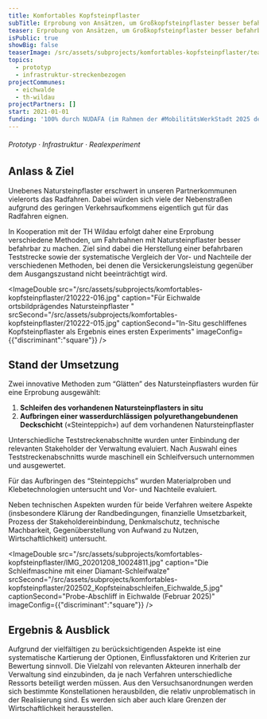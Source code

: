 ```yaml
---
title: Komfortables Kopfsteinpflaster
subTitle: Erprobung von Ansätzen, um Großkopfsteinpflaster besser befahrbar zu machen
teaser: Erprobung von Ansätzen, um Großkopfsteinpflaster besser befahrbar zu machen
isPublic: true
showBig: false
teaserImage: /src/assets/subprojects/komfortables-kopfsteinpflaster/teaserImage.jpg
topics:
  - prototyp
  - infrastruktur-streckenbezogen
projectCommunes:
  - eichwalde
  - th-wildau
projectPartners: []
start: 2021-01-01
funding: '100% durch NUDAFA (im Rahmen der #MobilitätsWerkStadt 2025 des BMBF)'
---
```

###### Prototyp · Infrastruktur · Realexperiment

## **Anlass & Ziel**

Unebenes Natursteinpflaster erschwert in unseren Partnerkommunen vielerorts das Radfahren. Dabei würden sich viele der Nebenstraßen aufgrund des geringen Verkehrsaufkommens eigentlich gut für das Radfahren eignen.

In Kooperation mit der TH Wildau erfolgt daher eine Erprobung verschiedene Methoden, um Fahrbahnen mit Natursteinpflaster besser befahrbar zu machen. Ziel sind dabei die Herstellung einer befahrbaren Teststrecke sowie der systematische Vergleich der Vor- und Nachteile der verschiedenen Methoden, bei denen die Versickerungsleistung gegenüber dem Ausgangszustand nicht beeinträchtigt wird.

<ImageDouble src="/src/assets/subprojects/komfortables-kopfsteinpflaster/210222-016.jpg" caption="Für Eichwalde ortsbildprägendes Natursteinpflaster " srcSecond="/src/assets/subprojects/komfortables-kopfsteinpflaster/210222-015.jpg" captionSecond="In-Situ geschliffenes Kopfsteinpflaster als Ergebnis eines ersten Experiments" imageConfig={{"discriminant":"square"}} />

## **Stand der Umsetzung**

Zwei innovative Methoden zum “Glätten” des Natursteinpflasters wurden für eine Erprobung ausgewählt:

1. **Schleifen des vorhandenen Natursteinpflasters in situ**
2. **Aufbringen einer wasserdurchlässigen polyurethangebundenen Deckschicht** («Steinteppich») auf dem vorhandenen Natursteinpflaster

Unterschiedliche Teststreckenabschnitte wurden unter Einbindung der relevanten Stakeholder der Verwaltung evaluiert. Nach Auswahl eines Teststreckenabschnitts wurde maschinell ein Schleifversuch unternommen und ausgewertet.

Für das Aufbringen des “Steinteppichs” wurden Materialproben und Klebetechnologien untersucht und Vor- und Nachteile evaluiert.

Neben technischen Aspekten wurden für beide Verfahren weitere Aspekte (insbesondere Klärung der Randbedingungen, finanzielle Umsetzbarkeit, Prozess der Stakeholdereinbindung, Denkmalschutz, technische Machbarkeit, Gegenüberstellung von Aufwand zu Nutzen, Wirtschaftlichkeit) untersucht.

<ImageDouble src="/src/assets/subprojects/komfortables-kopfsteinpflaster/IMG_20201208_10024811.jpg" caption="Die Schleifmaschine mit einer Diamant-Schleifwalze" srcSecond="/src/assets/subprojects/komfortables-kopfsteinpflaster/202502_Kopfsteinabschleifen_Eichwalde_5.jpg" captionSecond="Probe-Abschliff in Eichwalde (Februar 2025)" imageConfig={{"discriminant":"square"}} />

## **Ergebnis & Ausblick**

Aufgrund der vielfältigen zu berücksichtigenden Aspekte ist eine systematische Kartierung der Optionen, Einflussfaktoren und Kriterien zur Bewertung sinnvoll. Die Vielzahl von relevanten Akteuren innerhalb der Verwaltung sind einzubinden, da je nach Verfahren unterschiedliche Ressorts beteiligt werden müssen. Aus den Versuchsanordnungen werden sich bestimmte Konstellationen herausbilden, die relativ unproblematisch in der Realisierung sind. Es werden sich aber auch klare Grenzen der Wirtschaftlichkeit herausstellen.
